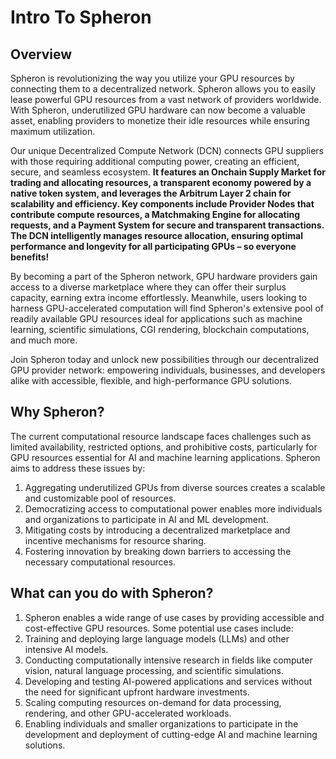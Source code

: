 
# Intro To Spheron

## Overview

Spheron is revolutionizing the way you utilize your GPU resources by connecting them to a decentralized network. Spheron allows you to easily lease powerful GPU resources from a vast network of providers worldwide. With Spheron, underutilized GPU hardware can now become a valuable asset, enabling providers to monetize their idle resources while ensuring maximum utilization. 

Our unique Decentralized Compute Network (DCN) connects GPU suppliers with those requiring additional computing power, creating an efficient, secure, and seamless ecosystem. **It features an Onchain Supply Market for trading and allocating resources, a transparent economy powered by a native token system, and leverages the Arbitrum Layer 2 chain for scalability and efficiency. Key components include Provider Nodes that contribute compute resources, a Matchmaking Engine for allocating requests, and a Payment System for secure and transparent transactions. The DCN intelligently manages resource allocation, ensuring optimal performance and longevity for all participating GPUs – so everyone benefits!**

By becoming a part of the Spheron network, GPU hardware providers gain access to a diverse marketplace where they can offer their surplus capacity, earning extra income effortlessly. Meanwhile, users looking to harness GPU-accelerated computation will find Spheron's extensive pool of readily available GPU resources ideal for applications such as machine learning, scientific simulations, CGI rendering, blockchain computations, and much more.

Join Spheron today and unlock new possibilities through our decentralized GPU provider network: empowering individuals, businesses, and developers alike with accessible, flexible, and high-performance GPU solutions.


## Why Spheron?

The current computational resource landscape faces challenges such as limited availability, restricted options, and prohibitive costs, particularly for GPU resources essential for AI and machine learning applications. Spheron aims to address these issues by:

1. Aggregating underutilized GPUs from diverse sources creates a scalable and customizable pool of resources.
2. Democratizing access to computational power enables more individuals and organizations to participate in AI and ML development.
3. Mitigating costs by introducing a decentralized marketplace and incentive mechanisms for resource sharing.
4. Fostering innovation by breaking down barriers to accessing the necessary computational resources.

## What can you do with Spheron?

1. Spheron enables a wide range of use cases by providing accessible and cost-effective GPU resources. Some potential use cases include:
2. Training and deploying large language models (LLMs) and other intensive AI models.
3. Conducting computationally intensive research in fields like computer vision, natural language processing, and scientific simulations.
4. Developing and testing AI-powered applications and services without the need for significant upfront hardware investments.
5. Scaling computing resources on-demand for data processing, rendering, and other GPU-accelerated workloads.
6. Enabling individuals and smaller organizations to participate in the development and deployment of cutting-edge AI and machine learning solutions.


<Navigation name="Intro To Spheron" />
